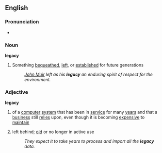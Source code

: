==English==
===Pronunciation===
*{{audio|en-us-legacy.ogg|Audio (US)}}

===Noun===
'''legacy'''
#Something [[bequeath]]ed, [[left]], or [[establish]]ed for future generations
#:''[[w:John Muir|John Muir]] left as his '''legacy''' an enduring spirit of respect for the environment.''

===Adjective===
'''legacy'''
#{{computing}} of a [[computer]] [[system]] that has been in [[service]] for many [[year]]s and that a [[business]] still [[relies]] upon, even though it is becoming [[expensive]] to [[maintain]]
#left behind; [[old]] or no longer in active use
#:''They expect it to take years to process and import all the '''legacy''' data.''